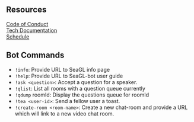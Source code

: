 ## Resources

[Code of Conduct](https://seagl.org/code_of_conduct)  
[Tech Documentation](https://github.com/SeaGL/organization/tree/main/tech/docs)  
[Schedule](https://osem.seagl.org/conferences/seagl2021/schedule/events)

## Bot Commands

- `!info`: Provide URL to SeaGL info page
- `!help`: Provide URL to SeaGL-bot user guide
- `!ask <question>`: Accept a question for a speaker.
- `!qlist`: List all rooms with a question queue currently
- `!qdump` roomId: Display the questions queue for roomId
- `!tea <user-id>`: Send a fellow user a toast.
- `!create-room <room-name>`: Create a new chat-room and provide a URL which will link to a new video chat room.
